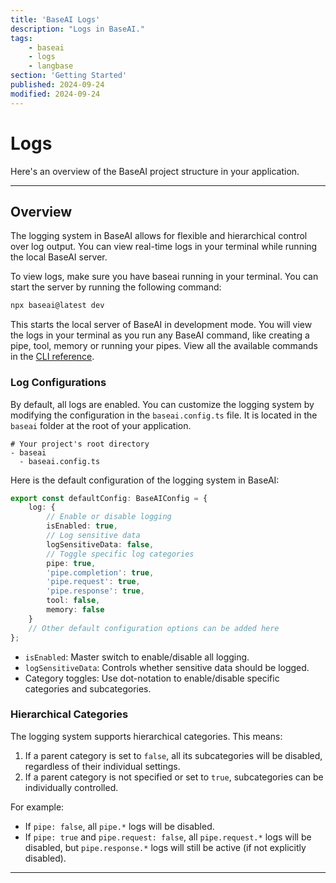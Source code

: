 ```yaml
---
title: 'BaseAI Logs'
description: "Logs in BaseAI."
tags:
    - baseai
    - logs
    - langbase
section: 'Getting Started'
published: 2024-09-24
modified: 2024-09-24
---
```


# Logs

Here's an overview of the BaseAI project structure in your application.

---

## Overview

The logging system in BaseAI allows for flexible and hierarchical control over log output. You can view real-time logs in your terminal while running the local BaseAI server.

To view logs, make sure you have baseai running in your terminal. You can start the server by running the following command:

```bash
npx baseai@latest dev
```

This starts the local server of BaseAI in development mode. You will view the logs in your terminal as you run any BaseAI command, like creating a pipe, tool, memory or running your pipes. View all the available commands in the [CLI reference](/docs/getting-started/cli).

### Log Configurations

By default, all logs are enabled. You can customize the logging system by modifying the configuration in the `baseai.config.ts` file. It is located in the `baseai` folder at the root of your application.

```shell
# Your project's root directory
- baseai
  - baseai.config.ts
```

Here is the default configuration of the logging system in BaseAI:

```ts
export const defaultConfig: BaseAIConfig = {
	log: {
		// Enable or disable logging
		isEnabled: true,
		// Log sensitive data
		logSensitiveData: false,
		// Toggle specific log categories
		pipe: true,
		'pipe.completion': true,
		'pipe.request': true,
		'pipe.response': true,
		tool: false,
		memory: false
	}
	// Other default configuration options can be added here
};
```

- `isEnabled`: Master switch to enable/disable all logging.
- `logSensitiveData`: Controls whether sensitive data should be logged.
- Category toggles: Use dot-notation to enable/disable specific categories and subcategories.

### Hierarchical Categories

The logging system supports hierarchical categories. This means:

1. If a parent category is set to `false`, all its subcategories will be disabled, regardless of their individual settings.
2. If a parent category is not specified or set to `true`, subcategories can be individually controlled.

For example:

- If `pipe: false`, all `pipe.*` logs will be disabled.
- If `pipe: true` and `pipe.request: false`, all `pipe.request.*` logs will be disabled, but `pipe.response.*` logs will still be active (if not explicitly disabled).

---
